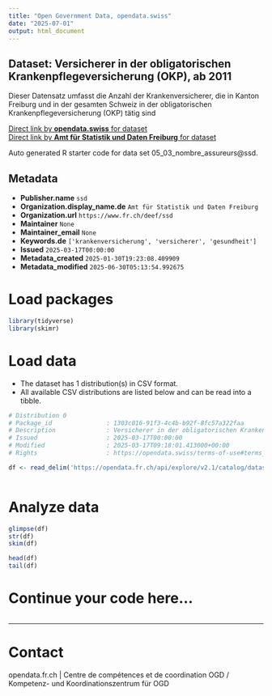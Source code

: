 ```yaml
---
title: "Open Government Data, opendata.swiss"
date: "2025-07-01"
output: html_document
---
```


## Dataset: Versicherer in der obligatorischen Krankenpflegeversicherung (OKP), ab 2011

Dieser Datensatz umfasst die Anzahl der Krankenversicherer, die in Kanton Freiburg und in der gesamten Schweiz in der obligatorischen Krankenpflegeversicherung (OKP) tätig sind

[Direct link by **opendata.swiss** for dataset](https://opendata.swiss/de/dataset/versicherer-in-der-obligatorischen-krankenpflegeversicherung-okp-ab-2011)<br>
[Direct link by **Amt für Statistik und Daten Freiburg** for dataset](https://opendata.fr.ch/explore/dataset/05_03_nombre_assureurs/)

Auto generated R starter code for data set 05_03_nombre_assureurs@ssd.

## Metadata

- **Publisher.name** `ssd`
- **Organization.display_name.de** `Amt für Statistik und Daten Freiburg`
- **Organization.url** `https://www.fr.ch/deef/ssd`
- **Maintainer** `None`
- **Maintainer_email** `None`
- **Keywords.de** `['krankenversicherung', 'versicherer', 'gesundheit']`
- **Issued** `2025-03-17T00:00:00`
- **Metadata_created** `2025-01-30T19:23:08.409909`
- **Metadata_modified** `2025-06-30T05:13:54.992675`


# Load packages

```r

library(tidyverse)
library(skimr)

```

# Load data

-   The dataset has 1 distribution(s) in CSV format.
-   All available CSV distributions are listed below and can be read into a tibble.

```r

# Distribution 0
# Package_id               : 1303c016-91f3-4c4b-b92f-8fc57a322faa
# Description              : Versicherer in der obligatorischen Krankenpflegeversicherung (OKP), ab 2011 (csv)
# Issued                   : 2025-03-17T00:00:00
# Modified                 : 2025-03-17T09:18:01.413000+00:00
# Rights                   : https://opendata.swiss/terms-of-use#terms_by

df <- read_delim('https://opendata.fr.ch/api/explore/v2.1/catalog/datasets/05_03_nombre_assureurs/exports/csv?use_labels=true')



```

# Analyze data

```r

glimpse(df)
str(df)
skim(df)

head(df)
tail(df)

```

# Continue your code here...

```r

```

------------------------------------------------------------------------

# Contact

opendata.fr.ch | Centre de compétences et de coordination OGD / Kompetenz- und Koordinationszentrum für OGD
